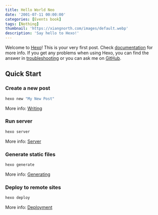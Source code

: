 ```yaml
---
title: Hello World Neo
date: '2001-07-11 00:00:00'
categories: [Events book]
tags: [Nothing]
thumbnail: 'https://xiangnorth.com/images/default.webp'
description: 'Say hello to Hexo!'
---
```


Welcome to [Hexo](https://hexo.io/)! This is your very first post. Check [documentation](https://hexo.io/docs/) for more info. If you get any problems when using Hexo, you can find the answer in [troubleshooting](https://hexo.io/docs/troubleshooting.html) or you can ask me on [GitHub](https://github.com/hexojs/hexo/issues).

## Quick Start

### Create a new post

```bash
hexo new "My New Post"
```

More info: [Writing](https://hexo.io/docs/writing.html)

### Run server

```bash
hexo server
```

More info: [Server](https://hexo.io/docs/server.html)

### Generate static files

```bash
hexo generate
```

More info: [Generating](https://hexo.io/docs/generating.html)

### Deploy to remote sites

```bash
hexo deploy
```

More info: [Deployment](https://hexo.io/docs/one-command-deployment.html)
